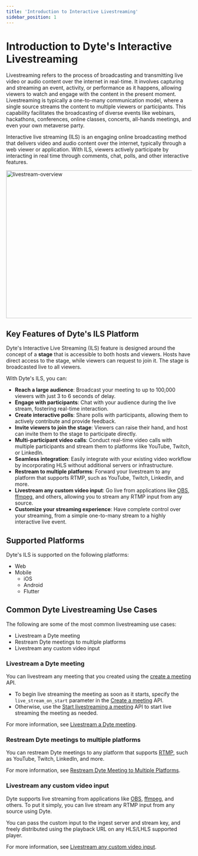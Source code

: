 ```yaml
---
title: 'Introduction to Interactive Livestreaming'
sidebar_position: 1
---
```


# Introduction to Dyte's Interactive Livestreaming

Livestreaming refers to the process of broadcasting and transmitting live video or audio content over the internet in real-time. It involves capturing and streaming an event, activity, or performance as it happens, allowing viewers to watch and engage with the content in the present moment. Livestreaming is typically a one-to-many communication model, where a single source streams the content to multiple viewers or participants. This capability facilitates the broadcasting of diverse events like webinars, hackathons, conferences, online classes, concerts, all-hands meetings, and even your own metaverse party.

Interactive live streaming (ILS) is an engaging online broadcasting method that delivers video and audio content over the internet, typically through a web viewer or application. With ILS, viewers actively participate by interacting in real time through comments, chat, polls, and other interactive features.

<img
  src="/static/livestreaming/livestream.png"
  width="700"
  height="400"
  alt="livestream-overview"
  className="livestrem-hls-rtmp"
/>

## Key Features of Dyte's ILS Platform

Dyte's Interactive Live Streaming (ILS) feature is designed around the concept of a **stage** that is accessible to both hosts and viewers. Hosts have direct access to the stage, while viewers can request to join it. The stage is broadcasted live to all viewers.

With Dyte's ILS, you can:

- **Reach a large audience**: Broadcast your meeting to up to 100,000 viewers with just 3 to 6 seconds of delay.
- **Engage with participants**: Chat with your audience during the live stream, fostering real-time interaction.
- **Create interactive polls**: Share polls with participants, allowing them to actively contribute and provide feedback.
- **Invite viewers to join the stage**: Viewers can raise their hand, and host can invite them to the stage to participate directly.
- **Multi-participant video calls**: Conduct real-time video calls with multiple participants and stream them to platforms like YouTube, Twitch, or LinkedIn.
- **Seamless integration**: Easily integrate with your existing video workflow by incorporating HLS without additional servers or infrastructure.
- **Restream to multiple platforms**: Forward your livestream to any platform that supports RTMP, such as YouTube, Twitch, LinkedIn, and more.
- **Livestream any custom video input**: Go live from applications like [OBS](https://en.wikipedia.org/wiki/OBS_Studio), [ffmpeg](https://en.wikipedia.org/wiki/FFmpeg), and others, allowing you to stream any RTMP input from any source.
- **Customize your streaming experience**: Have complete control over your streaming, from a simple one-to-many stream to a highly interactive live event.

## Supported Platforms

Dyte's ILS is supported on the following platforms:

- Web
- Mobile
  - iOS
  - Android
  - Flutter

## Common Dyte Livestreaming Use Cases

The following are some of the most common livestreaming use cases:

- Livestream a Dyte meeting
- Restream Dyte meetings to multiple platforms
- Livestream any custom video input

### Livestream a Dyte meeting

You can livestream any meeting that you created using the [create a meeting](/api/?v=v2#/operations/create_meeting) API.

- To begin live streaming the meeting as soon as it starts, specify the
  `live_stream_on_start` parameter in the
  [Create a meeting](/api/?v=v2#/operations/create_meeting) API.
- Otherwise, use the
  [Start livestreaming a meeting](/api/?v=v2#/paths/meetings-meeting_id--livestreams/post)
  API to start live streaming the meeting as needed.

For more information, see [Livestream a Dyte meeting](/guides/livestream/interactive-livestream/livestream-dyte-meeting).

### Restream Dyte meetings to multiple platforms

You can restream Dyte meetings to any platform that supports
[RTMP](https://dyte.io/blog/rtmp/), such as YouTube, Twitch, LinkedIn, and more.

For more information, see [Restream Dyte Meeting to Multiple Platforms](/guides/livestream/interactive-livestream/livestreaming-other-platforms).

### Livestream any custom video input

Dyte supports live streaming from applications like
[OBS](https://en.wikipedia.org/wiki/OBS_Studio),
[ffmpeg](https://en.wikipedia.org/wiki/FFmpeg), and others. To put it simply,
you can live stream any RTMP input from any source using Dyte.

You can pass the custom input to the ingest server and stream key, and freely distributed using the playback URL on any HLS/LHLS supported player.

For more information, see [Livestream any custom video input](/guides/livestream/livestream-rtmp-input/livestream-any-rtmp).
